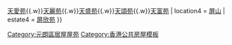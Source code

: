 {{香港居屋屋苑
| district = 元朗區
| location1 = [[雞地]]
| estate1 = [[鳳庭苑]]
| location2 = [[東頭工業區]]
| estate2 = [[宏富苑]]
| location3 = [[天水圍新市鎮|天水圍]]
| estate3 = [[天祐苑]]{{.w}}[[天愛苑]]{{.w}}[[天麗苑]]{{.w}}[[天盛苑]]{{.w}}[[天頌苑]]{{.w}}[[天富苑]]
| location4 = [[屏山 (香港)|屏山]]
| estate4 = [[屏欣苑]]
}}
<includeonly>[[Category:元朗區居屋屋苑]]</includeonly>
<noinclude>[[Category:香港公共房屋模板]]</noinclude>